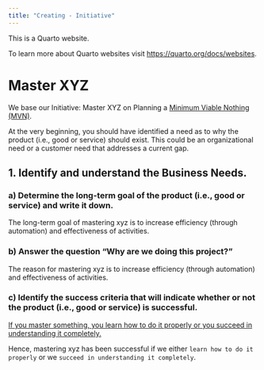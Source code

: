 ```yaml
---
title: "Creating - Initiative"
---
```


This is a Quarto website.

To learn more about Quarto websites visit <https://quarto.org/docs/websites>.

# Master XYZ

We base our Initiative: Master XYZ on Planning a [Minimum Viable Nothing (MVN)](https://github.com/vanHeemstraSystems/minimum-viable-nothing).

At the very beginning, you should have identified a need as to why the product (i.e., good or service) should exist. This could be an organizational need or a customer need that addresses a current gap.

## 1. Identify and understand the **Business Needs**.

### a) Determine the **long-term goal** of the product (i.e., good or service) and write it down.

The long-term goal of mastering xyz is to increase efficiency (through automation) and effectiveness of activities.

### b) Answer the question "**Why are we doing this project?**"

The reason for mastering xyz is to increase efficiency (through automation) and effectiveness of activities.

### c) Identify the **success criteria** that will indicate whether or not the product (i.e., good or service) is successful.

[If you master something, you learn how to do it properly or you succeed in understanding it completely.](https://www.collinsdictionary.com/dictionary/english/master-a-subject#:~:text=If%20you%20master%20something%2C%20you,succeed%20in%20understanding%20it%20completely.) 

Hence, mastering xyz has been successful if we either ```learn how to do it properly``` or we ```succeed in understanding it completely```.
